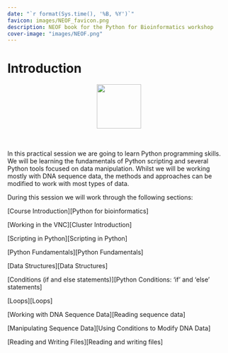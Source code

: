 ```yaml
---
date: "`r format(Sys.time(), '%B, %Y')`"
favicon: images/NEOF_favicon.png
description: NEOF book for the Python for Bioinformatics workshop
cover-image: "images/NEOF.png"
---
```


# Introduction

<center>![](images/NEOF_logo.png){height="100px"}</center>

<br><br> In this practical session we are going to learn Python programming skills. We will be learning the fundamentals of Python scripting and several Python tools focused on data manipulation. Whilst we will be working mostly with DNA sequence data, the methods and approaches can be modified to work with most types of data.

During this session we will work through the following sections:

[Course Introduction][Python for bioinformatics]

[Working in the VNC][Cluster Introduction]

[Scripting in Python][Scripting in Python]

[Python Fundamentals][Python Fundamentals]

[Data Structures][Data Structures]

[Conditions (if and else statements)][Python Conditions: 'if' and 'else' statements]

[Loops][Loops]

[Working with DNA Sequence Data][Reading sequence data]

[Manipulating Sequence Data][Using Conditions to Modify DNA Data]

[Reading and Writing Files][Reading and writing files]
